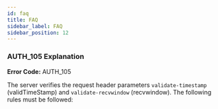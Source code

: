```yaml
---
id: faq
title: FAQ
sidebar_label: FAQ
sidebar_position: 12
---
```


### AUTH_105 Explanation

**Error Code:** AUTH_105

The server verifies the request header parameters `validate-timestamp` (validTimeStamp) and `validate-recvwindow` (recvwindow). The following rules must be followed:

